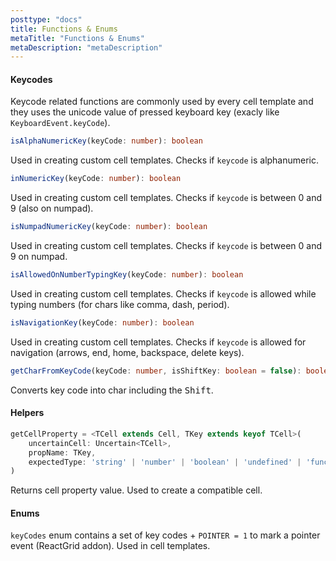 ```yaml
---
posttype: "docs"
title: Functions & Enums
metaTitle: "Functions & Enums"
metaDescription: "metaDescription"
---
```


#### Keycodes

Keycode related functions are commonly used by every cell template and they uses the unicode value of pressed keyboard key
(exacly like `KeyboardEvent.keyCode`).

```ts
isAlphaNumericKey(keyCode: number): boolean
```
Used in creating custom cell templates. Checks if `keycode` is alphanumeric.

```ts
inNumericKey(keyCode: number): boolean
```
Used in creating custom cell templates. Checks if `keycode` is between 0 and 9 (also on numpad).

```ts
isNumpadNumericKey(keyCode: number): boolean
```
Used in creating custom cell templates. Checks if `keycode` is between 0 and 9 on numpad.

```ts
isAllowedOnNumberTypingKey(keyCode: number): boolean
```
Used in creating custom cell templates. Checks if `keycode` is allowed while typing 
numbers (for chars like comma, dash, period).

```ts
isNavigationKey(keyCode: number): boolean
```
Used in creating custom cell templates. Checks if `keycode` is allowed for navigation 
(arrows, end, home, backspace, delete keys).

```ts
getCharFromKeyCode(keyCode: number, isShiftKey: boolean = false): boolean
```

Converts key code into char including the <kbd>Shift</kbd>.

#### Helpers

```ts
getCellProperty = <TCell extends Cell, TKey extends keyof TCell>(
    uncertainCell: Uncertain<TCell>,
    propName: TKey,
    expectedType: 'string' | 'number' | 'boolean' | 'undefined' | 'function' | 'object' | string
)
```
Returns cell property value. Used to create a compatible cell.

#### Enums

`keyCodes` enum contains a set of key codes + `POINTER = 1` to mark a pointer event (ReactGrid addon). 
Used in cell templates.